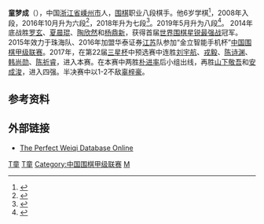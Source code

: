 {{Infobox Go player
| image = 
| 全名 = 童梦成
| 英文名 = Tong Mengcheng
| 生於 = {{birth date and age|1996|4|26}}
| 出生地 = [[浙江省|浙江省]][[嵊州市|嵊州市]]
| 國籍 = {{PRC}}
| 師從 = 裘德安、[[马晓春|马晓春]]
| 學生 = 无
| 職業生涯 = 2008年至今
| 段位 = 八段
| 所屬 = [[中国棋院|中国棋院]]
}}

'''童梦成'''（{{bd|1996年|4月26日||}}），中国[[浙江省|浙江省]][[嵊州市|嵊州市]]人，[[围棋|围棋]]职业八段棋手。他6岁学棋<ref name="小学">{{cite web|title=嵊州市鹿山小学教育集团走出第二位世界围棋冠军童梦成|url=https://weibo.com/p/2304183f19d0c20102vejq|accessdate=2017-11-10}}</ref>，2008年入段，2016年10月升为六段<ref name="升段">{{cite news|title=2016年10月中国围棋协会职业棋手升段公告|url=http://www.qipai.org.cn/news-54867.html|accessdate=2017-11-10|archive-url=https://web.archive.org/web/20171029173244/http://www.qipai.org.cn/news-54867.html|archive-date=2017-10-29|dead-url=yes}}</ref>，2018年升为七段<ref name="2018年8月升段公告">{{cite news|author1=张思梦|title=2018年8月中国围棋协会职业棋手升段公告|url=http://www.qipai.org.cn/news-69949.html|agency=中国棋牌网|date=2018年9月5日|access-date=2019年5月9日|archive-url=https://web.archive.org/web/20190406023550/http://www.qipai.org.cn/news-69949.html|archive-date=2019年4月6日|dead-url=yes}}</ref>。2019年5月升为八段<ref>{{Cite web |url=http://sports.sina.com.cn/chess/weiqi/2019-06-06/doc-ihvhiews7099088.shtml |title=2019年5月职业棋手最新升段公告 童梦成升为八段 |access-date=2019-06-06 |archive-date=2019-06-06 |archive-url=https://web.archive.org/web/20190606123708/http://sports.sina.com.cn/chess/weiqi/2019-06-06/doc-ihvhiews7099088.shtml |dead-url=no }}</ref>。
2014年底战胜[[罗玄|罗玄]]、[[夏晨琨|夏晨琨]]、[[陶欣然|陶欣然]]和[[杨鼎新|杨鼎新]]，获得首届[[世界围棋星锐最强战|世界围棋星锐最强战]]冠军。2015年效力于珠海队、2016年加盟华泰证券[[江苏|江苏]]队参加“金立智能手机杯”[[中国围棋甲级联赛|中国围棋甲级联赛]]。2017年，在第22届[[三星杯|三星杯]]中预选赛中连胜[[刘宇航|刘宇航]]、[[戎毅|戎毅]]、[[陈诗渊|陈诗渊]]、[[韩尚勋|韩尚勋]]、[[陈祈睿|陈祈睿]]，进入本赛。在本赛中两胜[[朴进率|朴进率]]后小组出线，再胜[[山下敬吾|山下敬吾]]和[[安成浚|安成浚]]，进入四强。半决赛中以1-2不敌[[辜梓豪|辜梓豪]]。

==参考资料==
{{Reflist}}

==外部链接==
*[http://www.bingoweiqi.com/pwdo/players.php?name_cn=%CD%AF%20%20%C3%CE%B3%C9  The Perfect Weiqi Database Online] {{Wayback|url=http://www.bingoweiqi.com/pwdo/players.php?name_cn=%CD%AF%20%20%C3%CE%B3%C9 |date=20210811034157 }}

{{中国艺术家小作品}}

[[Category:中国围棋棋手|T童]]
[[Category:中国棋院围棋棋手|T童]]
[[Category:中国围棋甲级联赛|Category:中国围棋甲级联赛]]
[[Category:童姓|M]]